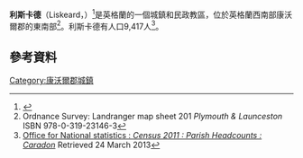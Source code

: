 {{Infobox UK place
|static_image_name= The Guildhall, Market Street, Liskeard - geograph.org.uk - 666030.jpg
|static_image_width= 240
|static_image_caption= 
|country =                 英格蘭
|map_type=                 Cornwall
|official_name=            Liskeard
|cornish_name=             Lyskerrys
|latitude=                 50.4536
|longitude=                -4.4651
|population = 9.417
|population_ref = ''(2011)''
|civil_parish=             Liskeard
|lieutenancy_england =     [[康沃爾|康沃爾]]
|region=                   西南英格蘭
|post_town=                LISKEARD
|postcode_district =       PL14
|postcode_area=            PL
|dial_code=                01579
|os_grid_reference=        SX251645
}}
'''利斯卡德'''（Liskeard，{{lang-kw|Lyskerrys}}）<ref>{{cite web|url=http://www.magakernow.org.uk/pdf/placename_masterlist.pdf|title=List of Place-names agreed by the MAGA Signage Panel|accessdate=11 January 2015|publisher=Cornish Language Partnership|date=May 2014|deadurl=yes|archiveurl=https://web.archive.org/web/20140729194902/http://www.magakernow.org.uk/pdf/placename_masterlist.pdf|archivedate=2014年7月29日}}</ref>是英格蘭的一個城鎮和民政教區，位於英格蘭西南部康沃爾郡的東南部<ref>Ordnance Survey: Landranger map sheet 201 ''Plymouth & Launceston'' ISBN 978-0-319-23146-3</ref>。利斯卡德有人口9,417人<ref>[http://www.neighbourhood.statistics.gov.uk/dissemination/LeadTableView.do?a=7&b=11125636&c=liskeard&d=16&e=61&g=6409259&i=1001x1003x1032x1004&m=0&r=1&s=1364127931052&enc=1&dsFamilyId=2491 Office for National statistics : ''Census 2011 : Parish Headcounts : Caradon''] {{Wayback|url=http://www.neighbourhood.statistics.gov.uk/dissemination/LeadTableView.do?a=7&b=11125636&c=liskeard&d=16&e=61&g=6409259&i=1001x1003x1032x1004&m=0&r=1&s=1364127931052&enc=1&dsFamilyId=2491 |date=20151223134112 }} Retrieved 24 March 2013</ref>。
== 參考資料 ==
{{reflist}}

[[Category:康沃爾郡城鎮|Category:康沃爾郡城鎮]]
